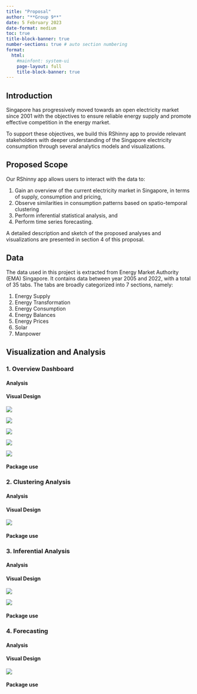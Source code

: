 ```yaml
---
title: "Proposal"
author: "**Group 9**"
date: 5 February 2023
date-format: medium
toc: true
title-block-banner: true
number-sections: true # auto section numbering
format: 
  html:
    #mainfont: system-ui
    page-layout: full
    title-block-banner: true
---
```


## Introduction

Singapore has progressively moved towards an open electricity market since 2001 with the objectives to ensure reliable energy supply and promote effective competition in the energy market.

To support these objectives, we build this RShinny app to provide relevant stakeholders with deeper understanding of the Singapore electricity consumption through several analytics models and visualizations.

## Proposed Scope

Our RShinny app allows users to interact with the data to:

1.  Gain an overview of the current electricity market in Singapore, in terms of supply, consumption and pricing,
2.  Observe similarities in consumption patterns based on spatio-temporal clustering
3.  Perform inferential statistical analysis, and
4.  Perform time series forecasting.

A detailed description and sketch of the proposed analyses and visualizations are presented in section 4 of this proposal.

## Data

The data used in this project is extracted from Energy Market Authority (EMA) Singapore. It contains data between year 2005 and 2022, with a total of 35 tabs. The tabs are broadly categorized into 7 sections, namely:

1.  Energy Supply
2.  Energy Transformation
3.  Energy Consumption
4.  Energy Balances
5.  Energy Prices
6.  Solar
7.  Manpower

## Visualization and Analysis

### 1. Overview Dashboard

#### Analysis

#### Visual Design

![](DesignDraft1.png)

![](DesignDraft2.png)

![](DesignDraft3.png)

![](DesignDraft5.png)

![](DesignDraft4.png)

#### Package use

### 2. Clustering Analysis

#### Analysis

#### Visual Design

![](DesignDraft6.png)

#### Package use

### 3. Inferential Analysis

#### Analysis

#### Visual Design

![](DesignDraft7.png)

![](DesignDraft8.png)

#### Package use

### 4. Forecasting

#### Analysis

#### Visual Design

![](DesignDraft9.png)

#### Package use

